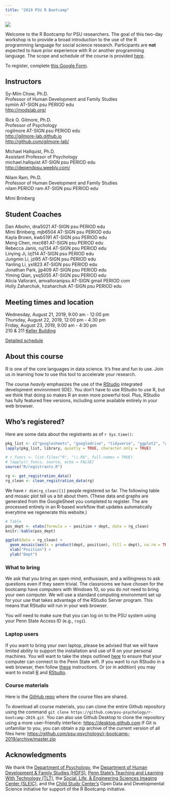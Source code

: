 ```yaml
---
title: "2019 PSU R Bootcamp"
---
```


![](https://www.r-project.org/Rlogo.png)

Welcome to the R Bootcamp for PSU researchers. 
The goal of this two-day workshop is to provide a broad introduction to the use of the R programming language for social science research. 
Participants are **not** expected to have prior experience with R or another programming language. 
The scope and schedule of the course is provided [here](https://psu-psychology.github.io/r-bootcamp-2019/schedule.html).

To register, complete [this Google Form](https://forms.gle/y3DQ64zSxzG1VgdE7).

## Instructors

Sy-Miin Chow, Ph.D.</br>
Professor of Human Development and Family Studies</br>
symiin AT-SIGN psu PERIOD edu</br>
[http://modslab.org/](http://modslab.org/)</br>

Rick O. Gilmore, Ph.D.</br>
Professor of Psychology</br>
rogilmore AT-SIGN psu PERIOD edu</br>
[http://gilmore-lab.github.io](http://gilmore-lab.github.io)</br>
[http://github.com/gilmore-lab/](http://github.com/gilmore-lab/)

Michael Hallquist, Ph.D.</br>
Assistant Professor of Psychology</br>
michael.hallquist AT-SIGN psu PERIOD edu</br>
[http://dependpsu.weebly.com/](http://dependpsu.weebly.com/)</br>

Nilam Ram, Ph.D.</br>
Professor of Human Development and Family Studies</br>
nilam PERIOD ram AT-SIGN psu PERIOD edu</br>

Mimi Brinberg</br>

## Student Coaches

Dan Albohn, dna5021 AT-SIGN psu PERIOD edu</br>
Mimi Brinberg, mjb6504 AT-SIGN psu PERIOD edu</br>
Kayla Brown, kwb5191 AT-SIGN psu PERIOD edu</br>
Meng Chen, mxc681 AT-SIGN psu PERIOD edu</br>
Rebecca Janis, ruj134 AT-SIGN psu PERIOD edu</br>
Linying Ji, lzj114 AT-SIGN psu PERIOD edu</br>
Jungmin Li, jzl95 AT-SIGN psu PERIOD edu</br>
Yanling Li, yxl823 AT-SIGN psu PERIOD edu</br>
Jonathan Park, jjp409 AT-SIGN psu PERIOD edu</br>
Yiming Qian, yxq5055 AT-SIGN psu PERIOD edu</br>
Alicia Vallorani, amvalloranipsu AT-SIGN gmail PERIOD com</br>
Holly Zaharchuk, hzaharchuk AT-SIGN psu PERIOD edu</br>

## Meeting times and location

Wednesday, August 21, 2019, 9:00 am - 12:00 pm</br>
Thursday, August 22, 2019, 12:00 pm - 4:30 pm</br>
Friday, August 23, 2019, 9:00 am - 4:30 pm</br>
210 & 211 [Keller Building](http://www.psumap.com/#Keller)</br>

[Detailed schedule](schedule.html)</br>

## About this course

R is one of the core languages in data science. It's free and fun to use. 
Join us in learning how to use this tool to accelerate your research.

The course *heavily* emphasizes the use of the [RStudio](http://rstudio.com) integrated development environment (IDE).
You don't have to use RStudio to use R, but we think that doing so makes R an even more powerful tool.
Plus, RStudio has fully featured free versions, including some available entirely in your web browser.

## Who's registered?

Here are some data about the registrants as of `r Sys.time()`:

```r
pkg_list <- c("googlesheets", "googledrive", "tidyverse", "ggplot2", "ggmosaic")
lapply(pkg_list, library, quietly = TRUE, character.only = TRUE)

# r_funcs <- list.files("R", "\\.R$", full.names = TRUE)
# lapply(r_funcs, source, echo = FALSE)
source("R/registrants.R")

rg <- get_registration_data()
rg_clean <- clean_registration_data(rg)
```

We have `r dim(rg_clean)[1]` people registered so far.
The following table and mosaic plot tell us a bit about them.
(These data and graphs are generated from the GoogleSheet you completed to register.
The are processed entirely in an R-based workflow that updates automatically everytime we regenerate this website.)

```r
# Table
pos_dept <- xtabs(formula = ~ position + dept, data = rg_clean)
knitr::kable(pos_dept)
```

```r
ggplot(data = rg_clean) +
  geom_mosaic(aes(x = product(dept, position), fill = dept), na.rm = TRUE) +
  xlab("Position") +
  ylab("Dept")
```

### What to bring

We ask that you bring an open mind, enthusiasm, and a willingness to ask questions even if they seem trivial.
The classrooms we have chosen for the bootcamp have computers with Windows 10, so you do *not* need to bring your own computer.
We will use a standard computing environment set up for your use that takes advantage of the RStudio Server program.
This means that RStudio will run in your web browser.

You *will* need to make sure that you can log on to the PSU system using your Penn State Access ID (e.g., `rog1`).

### Laptop users

If you want to bring your own laptop, please be advised that we will have limited ability to support the installation and use of R on your personal machines.
You will want to take the steps outlined [here](before-the-bootcamp.html) to ensure that your computer can connect to the Penn State wifi.
If you want to run RStudio in a web browser, then follow [these](rstudio-tlt.html) instructions.
Or (or in addition) you may want to install [R](https://cran.r-project.org) and [RStudio](https://www.rstudio.com/products/rstudio/download/).

### Course materials

Here is the [GitHub repo](https://github.com/psu-psychology/r-bootcamp-2019/) where the course files are shared.

To download all course materials, you can clone the entire Github repository using the command ```git clone https://github.com/psu-psychology/r-bootcamp-2019.git```.
You can also use Github Desktop to clone the repository using a more user-friendly interface: <https://desktop.github.com>
If Git is unfamiliar to you, you can obtain a zip archive of the current version of all files here: <https://github.com/psu-psychology/r-bootcamp-2019/archive/master.zip>

## Acknowledgments

We thank the [Department of Psychology](http://psych.la.psu.edu), the [Department of Human Development & Family Studies (HDFS)](https://hhd.psu.edu/hdfs/), [Penn State's Teaching and Learning With Technology (TLT)](https://tlt.psu.edu/), the [Social, Life, & Engineering Sciences Imaging Center (SLEIC)](http://imaging.psu.edu), and the [Child Study Center's](http://csc.la.psu.edu) Open Data and Developmental Science initiative for support of the R Bootcamp initiative.
